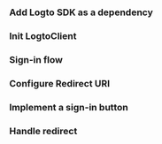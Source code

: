 
### Add Logto SDK as a dependency

<AddSdk />

### Init LogtoClient

<InitClient />

### Sign-in flow

<SignInFlowSummary />

### Configure Redirect URI

<ConfigureRedirectUri figureSrc={redirectUriFigure} redirectUri="http://localhost:3000/callback" />

### Implement a sign-in button

<ImplementSignIn />

### Handle redirect

<HandleRedirect />

<TestYourIntegration sdk="React" />
